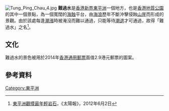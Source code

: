 [[File:Tung_Ping_Chau_4.jpg|thumb]]
'''難過水'''是[[香港|香港]][[新界|新界]][[東平洲|東平洲]]一個地方，也是[[香港地質公園|香港地質公園]]的其中一個景點，為一個寬闊的[[海蝕|海蝕]]平台，由[[海浪|海浪]]歷年不斷沖擊侵蝕[[山崖|山崖]]而形成的景觀。由於該處每逢[[潮漲|潮漲]]時被淹沒而難以通過，只能等待[[潮退|潮退]]才可通過，故得「難過水」之名<ref>[http://the-sun.on.cc/cnt/lifestyle/20120602/00480_001.html 東平洲觀摸最年輕岩石]，《太陽報》，2012年6月2日</ref>。

==文化==
難過水的景色被用於2014年[[香港通用郵票|香港通用郵票]]面值2.9港元郵票的圖案。

==參考資料==
{{reflist}}

[[Category:東平洲|Category:東平洲]]
{{HK-geo-stub}}
